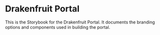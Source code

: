 
<Meta title="Documentation/Drakenfruit Portal" />

# Drakenfruit Portal
This is the Storybook for the Drakenfruit Portal. It documents the branding options and components used in building the portal.
